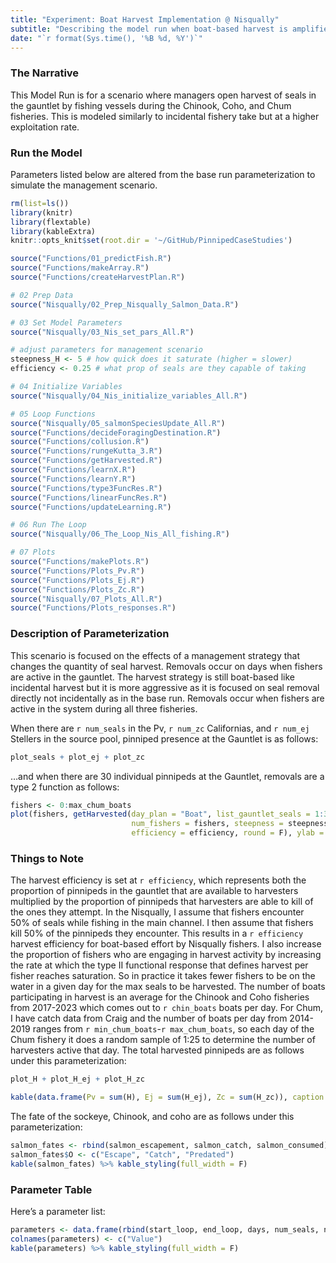 ```yaml
---
title: "Experiment: Boat Harvest Implementation @ Nisqually"
subtitle: "Describing the model run when boat-based harvest is amplified above incidental levels at Nisqually"
date: "`r format(Sys.time(), '%B %d, %Y')`"
---
```


### The Narrative

This Model Run is for a scenario where managers open harvest of seals in the gauntlet by fishing vessels during the Chinook, Coho, and Chum fisheries. This is modeled similarly to incidental fishery take but at a higher exploitation rate. 

### Run the Model

Parameters listed below are altered from the base run parameterization to simulate the management scenario.

```r
rm(list=ls())
library(knitr)
library(flextable)
library(kableExtra)
knitr::opts_knit$set(root.dir = '~/GitHub/PinnipedCaseStudies')
```

```r
source("Functions/01_predictFish.R")
source("Functions/makeArray.R")
source("Functions/createHarvestPlan.R")

# 02 Prep Data
source("Nisqually/02_Prep_Nisqually_Salmon_Data.R")

# 03 Set Model Parameters
source("Nisqually/03_Nis_set_pars_All.R")
```

```r

# adjust parameters for management scenario
steepness_H <- 5 # how quick does it saturate (higher = slower)
efficiency <- 0.25 # what prop of seals are they capable of taking

```

```r
# 04 Initialize Variables
source("Nisqually/04_Nis_initialize_variables_All.R")

# 05 Loop Functions
source("Nisqually/05_salmonSpeciesUpdate_All.R")
source("Functions/decideForagingDestination.R")
source("Functions/collusion.R")
source("Functions/rungeKutta_3.R")
source("Functions/getHarvested.R")
source("Functions/learnX.R")
source("Functions/learnY.R")
source("Functions/type3FuncRes.R")
source("Functions/linearFuncRes.R")
source("Functions/updateLearning.R")

# 06 Run The Loop
source("Nisqually/06_The_Loop_Nis_All_fishing.R")

# 07 Plots
source("Functions/makePlots.R")
source("Functions/Plots_Pv.R")
source("Functions/Plots_Ej.R")
source("Functions/Plots_Zc.R")
source("Nisqually/07_Plots_All.R")
source("Functions/Plots_responses.R")
```

### Description of Parameterization

This scenario is focused on the effects of a management strategy that changes the quantity of seal harvest. Removals occur on days when fishers are active in the gauntlet. The harvest strategy is still boat-based like incidental harvest but it is more aggressive as it is focused on seal removal directly not incidentally as in the base run. Removals occur when fishers are active in the system during all three fisheries.

When there are `r num_seals` in the Pv, `r num_zc` Californias, and `r num_ej` Stellers in the source pool, pinniped presence at the Gauntlet is as follows:

```r
plot_seals + plot_ej + plot_zc
```

...and when there are 30 individual pinnipeds at the Gauntlet, removals are a type 2 function as follows:

```r
fishers <- 0:max_chum_boats
plot(fishers, getHarvested(day_plan = "Boat", list_gauntlet_seals = 1:30, 
                           num_fishers = fishers, steepness = steepness_H, 
                           efficiency = efficiency, round = F), ylab = "Harvested Pinnipeds")
```

### Things to Note

The harvest efficiency is set at `r efficiency`, which represents both the proportion of pinnipeds in the gauntlet that are available to harvesters multiplied by the proportion of pinnipeds that harvesters are able to kill of the ones they attempt. In the Nisqually, I assume that fishers encounter 50% of seals while fishing in the main channel. I then assume that fishers kill 50% of the pinnipeds they encounter. This results in a `r efficiency` harvest efficiency for boat-based effort by Nisqually fishers.
I also increase the proportion of fishers who are engaging in harvest activity by increasing the rate at which the type II functional response that defines harvest per fisher reaches saturation. So in practice it takes fewer fishers to be on the water in a given day for the max seals to be harvested.
The number of boats participating in harvest is an average for the Chinook and Coho fisheries from 2017-2023 which comes out to `r chin_boats` boats per day. For Chum, I have catch data from Craig and the number of boats per day from 2014-2019 ranges from `r min_chum_boats`-`r max_chum_boats`, so each day of the Chum fishery it does a random sample of 1:25 to determine the number of harvesters active that day.
The total harvested pinnipeds are as follows under this parameterization:

```r
plot_H + plot_H_ej + plot_H_zc
```


```r
kable(data.frame(Pv = sum(H), Ej = sum(H_ej), Zc = sum(H_zc)), caption = "Harvested Pinnipeds") %>% kable_styling(full_width = F)
```

The fate of the sockeye, Chinook, and coho are as follows under this parameterization:

```r
salmon_fates <- rbind(salmon_escapement, salmon_catch, salmon_consumed)
salmon_fates$O <- c("Escape", "Catch", "Predated")
kable(salmon_fates) %>% kable_styling(full_width = F)
```

### Parameter Table

Here's a parameter list:
```r
parameters <- data.frame(rbind(start_loop, end_loop, days, num_seals, num_zc, num_ej, num_seals_2_copy, Cmax, Cmax_ej, Cmax_zc, alpha, chum_escape_rate, gr_escape_rate, ln_escape_rate, chin_boats, min_chum_boats, max_chum_boats))
colnames(parameters) <- c("Value")
kable(parameters) %>% kable_styling(full_width = F)
```
